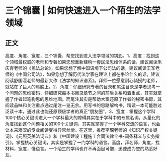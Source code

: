 # 三个锦囊  |  如何快速进入一个陌生的法学领域
## 正文
高度、角度、宽度，三个锦囊，帮您找到进入法学领域的钥匙。1、高度：找到这个领域最权威的老师和专著如果您想重新建构一套民法思维体系的话，建议阅读朱庆育老师的《民法总论》，如果您想了解中国语境下公司法的话，建议阅读王军老师的《中国公司法》，如果您想了解历代法学家在理论上都在争论什么的话，建议阅读舒国滢老师的最新大作《法学的知识谱系》。拜师一位愿意耐心倾授的老师，就站在了巨人的肩膀上。2、角度：仔细研究专著的目录和尾注目录是学者思考一个问题的思维密码，仔细研究每本书目录章节之间的前后关系和着重点，其实就掌握了作者起笔构思的思维地图。而尾注其实是帮助大家还原了作者的秘密书房，其阅读品味和关注重点通过尾注一览无余。用写书的思路解构书，精读一本可能胜过泛读十本，通过此也能还原顶级学者的真正“朋友圈”。3、宽度：掌握这个学科100个核心关键词进入一个学科最大的障碍其实在于学科中的专属名词，从量化的角度找到这个问题相关的100个关键词，其实就掌握了一个学科交流的语言，也会让本来艰涩的专业阅读变得异常丝滑。在这里，推荐李琛老师的《知识产权关键词》、《元照英美法词典》和《中国建设工程施工合同法律全书-词条释义与实务指引》。掌握核心关键词，其实是掌握了一门学科的语言。高度，拜名师，角度，找材料，宽度，懂语言。一个陌生的学科也许不再面目可憎，迅速成为您的熟悉好友。